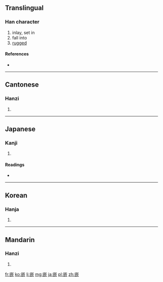 ==Translingual==

===Han character===
{{Han char|rn=46|rad=山|as=09|sn=12|four=2278<sub>2</sub>|canj=山廿一人 (UTMO)}}

# inlay, set in
# fall into
# [[rugged]]

====References====
* {{Han ref|kx=0316.170|dkj=08279|dj=0616.380|hdz=10784.170|uh=5D4C|ud=23884|bh=B44F|bd=46159}}

----

==Cantonese==

===Hanzi===
{{yue-hanzi|jyut=|y=ham6}}

# {{defn|lang=yue|sort=山09}}

----

==Japanese==

===Kanji===
{{ja-kanji|grade=|rs=山09}}

# {{defn|lang=ja|sort=山09}}

====Readings====
* {{ja-readings|on=[[かん]] (kan)|kun=[[あな]] (ana)}}

----

==Korean==

===Hanja===
{{ko-hanja|hangeul=감|rv=gam|mr=kam}}

# {{defn|lang=ko|sort=山09}}

----

==Mandarin==

===Hanzi===
{{cmn-hanzi|pin=[[qiàn]] ([[qian4]])|wg=ch'ien<sup>4</sup>}}

# {{defn|lang=cmn|sort=山09}}

[[fr:嵌]]
[[ko:嵌]]
[[li:嵌]]
[[mg:嵌]]
[[ja:嵌]]
[[pl:嵌]]
[[zh:嵌]]